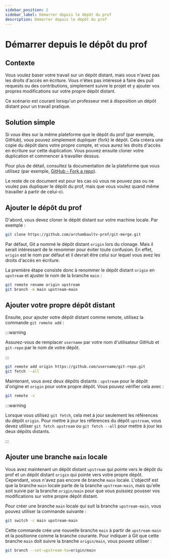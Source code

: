 ```yaml
---
sidebar_position: 2
sidebar_label: Démarrer depuis le dépôt du prof
description: Démarrer depuis le dépôt du prof
---
```


# Démarrer depuis le dépôt du prof

## Contexte

Vous voulez baser votre travail sur un dépôt distant, mais vous n'avez pas les
droits d'accès en écriture. Vous n'êtes pas intéressé à faire des pull requests
ou des contributions, simplement suivre le projet et y ajouter vos propres
modifications sur votre propre dépôt distant.

Ce scénario est courant lorsqu'un professeur met à disposition un dépôt
distant pour un travail pratique.


## Solution simple

Si vous êtes sur la même plateforme que le dépôt du prof (par exemple, GitHub), vous pouvez
simplement dupliquer (fork) le dépôt. Cela créera une copie du dépôt dans votre propre compte,
et vous aurez les droits d'accès en écriture sur cette duplication. Vous pouvez ensuite cloner
votre duplication et commencer à travailler dessus.

Pour plus de détail, consultez la documentation de la plateforme que vous
utilisez (par exemple, [GitHub - Fork a
repo](https://docs.github.com/fr/get-started/quickstart/fork-a-repo)).


Le reste de ce document est pour les cas où vous ne pouvez pas ou ne voulez pas
dupliquer le dépôt du prof, mais que vous voulez quand même travailler à partir
de celui-ci.

## Ajouter le dépôt du prof

D'abord, vous devez cloner le dépôt distant sur votre machine locale. Par exemple :

```bash
git clone https://github.com/archambaultv-prof/git-merge.git
```

Par défaut, Git a nommé le dépôt distant `origin` lors du clonage. Mais il serait intéressant
de le renommer pour éviter toute confusion. En effet, `origin` est le nom par défaut
et il devrait être celui sur lequel vous avez les droits d'accès en écriture.

La première étape consiste donc à renommer le dépôt distant `origin` en `upstream` et ajuster
le nom de la branche `main` :

```bash
git remote rename origin upstream
git branch -m main upstream-main
```

## Ajouter votre propre dépôt distant

Ensuite, pour ajouter votre dépôt distant comme remote, utilisez la commande `git remote add` :

:::warning

Assurez-vous de remplacer `username` par votre nom d'utilisateur GitHub et
`git-repo` par le nom de votre dépôt.

:::

```bash
git remote add origin https://github.com/username/git-repo.git
git fetch --all
```

Maintenant, vous avez deux dépôts distants : `upstream` pour le dépôt d'origine
et `origin` pour votre propre dépôt. Vous pouvez vérifier cela avec :

```bash
git remote -v
```

:::warning

Lorsque vous utilisez `git fetch`, cela met à jour seulement les références du
dépôt `origin`. Pour mettre à jour les références du dépôt `upstream`, vous devez
utiliser `git fetch upstream` ou `git fetch --all` pour mettre à jour les deux dépôts distants.

:::

## Ajouter une branche `main` locale

Vous avez maintenant un dépôt distant `upstream` qui pointe vers le dépôt du
prof et un dépôt distant `origin` qui pointe vers votre propre dépôt.
Cependant, vous n'avez pas encore de branche `main` locale. L'objectif est que
la branche `main` locale parte de la branche `upstream-main`, mais qu'elle soit 
suivie par la branche `origin/main` pour que vous puissiez pousser vos
modifications sur votre propre dépôt distant.

Pour créer une branche `main` locale qui suit la branche `upstream-main`, vous pouvez
utiliser la commande suivante :

```bash
git switch -c main upstream-main
```

Cette commande crée une nouvelle branche `main` à partir de `upstream-main` et
la positionne comme la branche courante. Pour indiquer à Git que cette
branche `main` doit suivre la branche `origin/main`, vous pouvez utiliser :

```bash
git branch --set-upstream-to=origin/main
```
